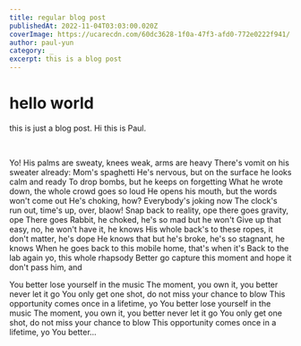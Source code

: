 ```yaml
---
title: regular blog post
publishedAt: 2022-11-04T03:03:00.020Z
coverImage: https://ucarecdn.com/60dc3628-1f0a-47f3-afd0-772e0222f941/
author: paul-yun
category: _
excerpt: this is a blog post
---
```

# hello world

this is just a blog post.
Hi this is Paul.

<br />

Yo! His palms are sweaty, knees weak, arms are heavy
There's vomit on his sweater already: Mom's spaghetti
He's nervous, but on the surface he looks calm and ready
To drop bombs, but he keeps on forgetting
What he wrote down, the whole crowd goes so loud
He opens his mouth, but the words won't come out
He's choking, how? Everybody's joking now
The clock's run out, time's up, over, blaow!
Snap back to reality, ope there goes gravity, ope
There goes Rabbit, he choked, he's so mad but he won't
Give up that easy, no, he won't have it, he knows
His whole back's to these ropes, it don't matter, he's dope
He knows that but he's broke, he's so stagnant, he knows
When he goes back to this mobile home, that's when it's
Back to the lab again yo, this whole rhapsody
Better go capture this moment and hope it don't pass him, and

You better lose yourself in the music
The moment, you own it, you better never let it go
You only get one shot, do not miss your chance to blow
This opportunity comes once in a lifetime, yo
You better lose yourself in the music
The moment, you own it, you better never let it go
You only get one shot, do not miss your chance to blow
This opportunity comes once in a lifetime, yo
You better…
